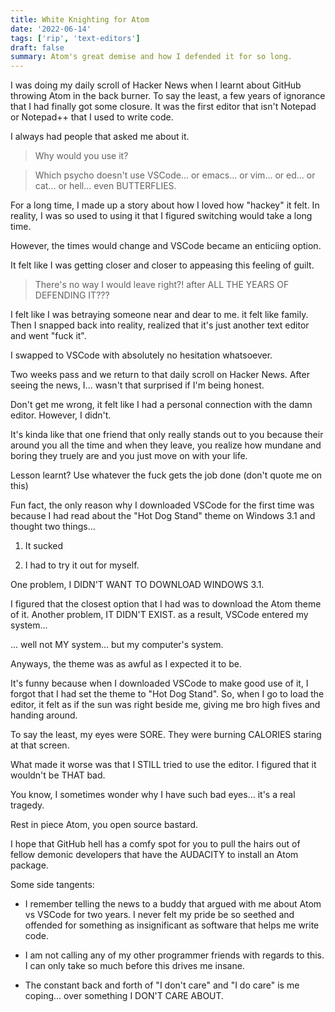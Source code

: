 ```yaml
---
title: White Knighting for Atom
date: '2022-06-14'
tags: ['rip', 'text-editors']
draft: false
summary: Atom's great demise and how I defended it for so long.
---
```


I was doing my daily scroll of Hacker News when I learnt about GitHub throwing Atom in the back burner. To say the least, a few years of ignorance that I had finally got some closure. It was the first editor that isn't Notepad or Notepad++ that I used to write code.

I always had people that asked me about it.

> Why would you use it?

> Which psycho doesn't use VSCode... or emacs... or vim... or ed... or cat... or hell... even BUTTERFLIES.

For a long time, I made up a story about how I loved how "hackey" it felt. In reality, I was so used to using it that I figured switching would take a long time.

However, the times would change and VSCode became an enticiing option.

It felt like I was getting closer and closer to appeasing this feeling of guilt.

> There's no way I would leave right?! after ALL THE YEARS OF DEFENDING IT???

I felt like I was betraying someone near and dear to me. it felt like family. Then I snapped back into reality, realized that it's just another text editor and went "fuck it".

I swapped to VSCode with absolutely no hesitation whatsoever.

Two weeks pass and we return to that daily scroll on Hacker News. After seeing the news, I... wasn't that surprised if I'm being honest.

Don't get me wrong, it felt like I had a personal connection with the damn editor. However, I didn't.

It's kinda like that one friend that only really stands out to you because their around you all the time and when they leave, you realize how mundane and boring they truely are and you just move on with your life.

Lesson learnt? Use whatever the fuck gets the job done (don't quote me on this)

Fun fact, the only reason why I downloaded VSCode for the first time was because I had read about the "Hot Dog Stand" theme on Windows 3.1 and thought two things...

1. It sucked

2. I had to try it out for myself.

One problem, I DIDN'T WANT TO DOWNLOAD WINDOWS 3.1.

I figured that the closest option that I had was to download the Atom theme of it. Another problem, IT DIDN'T EXIST. as a result, VSCode entered my system...

... well not MY system... but my computer's system.

Anyways, the theme was as awful as I expected it to be.

It's funny because when I downloaded VSCode to make good use of it, I forgot that I had set the theme to "Hot Dog Stand". So, when I go to load the editor, it felt as if the sun was right beside me, giving me bro high fives and handing around.

To say the least, my eyes were SORE. They were burning CALORIES staring at that screen.

What made it worse was that I STILL tried to use the editor. I figured that it wouldn't be THAT bad.

You know, I sometimes wonder why I have such bad eyes... it's a real tragedy.

Rest in piece Atom, you open source bastard.

I hope that GitHub hell has a comfy spot for you to pull the hairs out of fellow demonic developers that have the AUDACITY to install an Atom package.

Some side tangents:

- I remember telling the news to a buddy that argued with me about Atom vs VSCode for two years. I never felt my pride be so seethed and offended for something as insignificant as software that helps me write code.

- I am not calling any of my other programmer friends with regards to this. I can only take so much before this drives me insane.

- The constant back and forth of "I don't care" and "I do care" is me coping... over something I DON'T CARE ABOUT.
